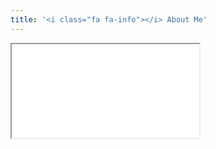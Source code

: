```yaml
---
title: '<i class="fa fa-info"></i> About Me'
---
```


<div class="embed-responsive embed-responsive-4by3 .z-depth-1">
  <iframe class="embed-responsive-item" src="cv.html" allowfullscreen></iframe>
</div>
